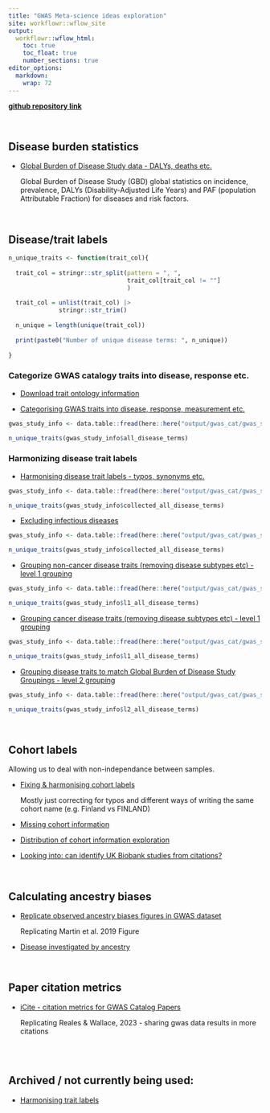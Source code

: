 ```yaml
---
title: "GWAS Meta-science ideas exploration"
site: workflowr::wflow_site
output:
  workflowr::wflow_html:
    toc: true
    toc_float: true
    number_sections: true
editor_options: 
  markdown: 
    wrap: 72
---
```


<b>
[github repository link](https://github.com/IJbeasley/genomics_ancest_disease_dispar)
</b>

<br>

## Disease burden statistics

-   [Global Burden of Disease Study data - DALYs, deaths etc.](gbd_data_plots.html)

    Global Burden of Disease Study (GBD) global statistics on incidence, prevalence, DALYs (Disability-Adjusted Life Years) and PAF (population Attributable Fraction) for diseases and risk factors.
    
<br>  

## Disease/trait labels 

```r

n_unique_traits <- function(trait_col){
  
  trait_col = stringr::str_split(pattern = ", ", 
                                 trait_col[trait_col != ""]
                                 )
  
  trait_col = unlist(trait_col) |>
              stringr::str_trim()
  
  n_unique = length(unique(trait_col))
  
  print(paste0("Number of unique disease terms: ", n_unique))
  
}

```

### Categorize GWAS catalogy traits into disease, response etc.

-   [Download trait ontology information](download_ontology.html)

-   [Categorising GWAS traits into disease, response, measurement etc.](trait_ontology_categorization.html)

```r

gwas_study_info <- data.table::fread(here::here("output/gwas_cat/gwas_study_info_trait_cat.csv"))

n_unique_traits(gwas_study_info$all_disease_terms)

```

### Harmonizing disease trait labels 

-   [Harmonising disease trait labels - typos, synonyms etc.](disease_trait_terms_simplify.html)

```r

gwas_study_info <- data.table::fread(here::here("output/gwas_cat/gwas_study_info_disease_trait_simplified.csv"))

n_unique_traits(gwas_study_info$collected_all_disease_terms)

```

-   [Excluding infectious diseases](exclude_infectious_diseases.html)

```r

gwas_study_info <- data.table::fread(here::here("output/gwas_cat/gwas_study_info_disease_trait_filtered.csv"))

n_unique_traits(gwas_study_info$collected_all_disease_terms)

```

-   [Grouping non-cancer disease traits (removing disease subtypes etc) - level 1 grouping](level_1_disease_group_non_cancer.html)

```r

gwas_study_info <- data.table::fread(here::here("output/gwas_cat/gwas_study_info_group_l1.csv"))

n_unique_traits(gwas_study_info$l1_all_disease_terms)

```

-   [Grouping cancer disease traits (removing disease subtypes etc) - level 1 grouping](level_1_disease_group_cancer.html)

```r

gwas_study_info <- data.table::fread(here::here("output/gwas_cat/gwas_study_info_group_l1_v2.csv"))

n_unique_traits(gwas_study_info$l1_all_disease_terms)

```

-   [Grouping disease traits to match Global Burden of Disease Study Groupings - level 2 grouping](level_2_disease_group.html)

```r

gwas_study_info <- data.table::fread(here::here("output/gwas_cat/gwas_study_info_trait_group_l2.csv"))

n_unique_traits(gwas_study_info$l2_all_disease_terms)

```


<br>


## Cohort labels 

Allowing us to deal with non-independance between samples.

-   [Fixing & harmonising cohort labels](correcting_cohort_names.html)

    Mostly just correcting for typos and different ways of writing the same cohort name (e.g. Finland vs FINLAND)

-   [Missing cohort information](missing_cohort_info.html) 

-   [Distribution of cohort information exploration](cohort_dist.html)

-   [Looking into: can identify UK Biobank studies from citations?](collapse_cohorts.html)


<br>


## Calculating ancestry biases 

-   [Replicate observed ancestry biases figures in GWAS dataset](replication_ancestry_bias.html)
    
    Replicating Martin et al. 2019 Figure 
    
-  [Disease investigated by ancestry](disease_inves_by_ancest.html)


<br>


## Paper citation metrics

-  [iCite - citation metrics for GWAS Catalog Papers](icite_rcr.html)

    Replicating Reales & Wallace, 2023 - sharing gwas data results in more citations


<br>
<br>

## Archived / not currently being used:

-   [Harmonising trait labels](collapse_traits.html)


